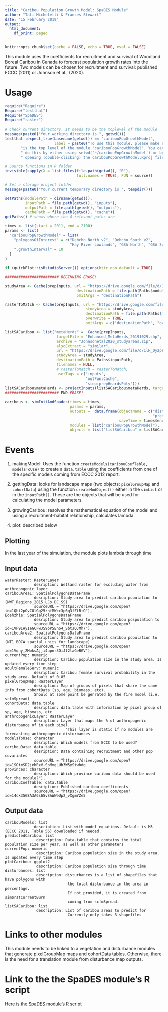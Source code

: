 ```yaml
---
title: "Caribou Population Growth Model: SpaDES Module"
author: "Tati Micheletti & Frances Stewart"
date: "15 February 2019"
output:
  html_document:
    df_print: paged
---
```


```r
knitr::opts_chunk$set(cache = FALSE, echo = TRUE, eval = FALSE)
```

This module uses the coefficients for recruitment and survival of Woodland Boreal Caribou in Canada to forecast population growth rates into the future. Two models can be chosen for recruitment and survival: published ECCC (2011) or Johnson et al., (2020).

# Usage

```r
require("Require")
Require("testthat")
Require("SpaDES")
Require("raster")

# Check current directory. It needs to be the toplevel of the module
message(paste0("Your working directory is ", getwd()))
testthat::expect_true(basename(getwd()) == "caribouPopGrowthModel", 
                      label = paste0("To use this module, please make sure your current directory ",
       "is the top level of the module 'caribouPopGrowthModel'. You can",
       " do this by either using setwd('~/caribouPopGrowthModel') or by",
       " opening (double-clicking) the caribouPopGrowthModel.Rproj file. "))

# Source functions in R folder
invisible(sapply(X = list.files(file.path(getwd(), "R"), 
                                full.names = TRUE), FUN = source))

# Set a storage project folder
message(paste0("Your current temporary directory is ", tempdir()))

setPaths(modulePath = dirname(getwd()),
         inputPath = file.path(getwd(), "inputs"), 
         outputPath = file.path(getwd(), "outputs"), 
         cachePath = file.path(getwd(), "cache"))
getPaths() # shows where the 4 relevant paths are

times <- list(start = 2011, end = 2100)
params <- list(
  "caribouPopGrowthModel" = list(
    "polygonsOfInterest" = c("Dehcho North_v2", "Dehcho South_v2", 
                             "Hay River Lowlands", "GSA North", "GSA South"),
    ".growthInterval" = 10
  )
)

if (quickPlot::isRstudioServer()) options(httr_oob_default = TRUE)

######################## BEGINNING ERASE!

studyArea <- Cache(prepInputs, url = "https://drive.google.com/file/d/1RPfDeHujm-rUHGjmVs6oYjLKOKDF0x09/view?usp=sharing",
                                destinationPath = file.path(Paths$modulePath, "data"),
                                omitArgs = "destinationPath")

rasterToMatch <- Cache(prepInputs, url = "https://drive.google.com/file/d/11yCDc2_Wia2iw_kz0f0jOXrLpL8of2oM/view?usp=sharing", 
                                    studyArea = studyArea,
                                    destinationPath = file.path(Paths$modulePath, "data"),
                                    overwrite = TRUE,
                                    omitArgs = c("destinationPath", "overwrite", "filename2"))

listSACaribou <- list("metaHerds" =  Cache(prepInputs, 
                       targetFile = "Enhanced_MetaHerds_20191029.shp",
                       archive = "Johnsonetal2020_studyareas.zip",
                       alsoExtract = "similar",
                       url = "https://drive.google.com/file/d/1lH_Oy2pEHv9dtSsAXn-UrDHrW1aJOOCd",
                       studyArea = studyArea,
                       destinationPath = Paths$inputPath,
                       filename2 = NULL,
                       # rasterToMatch = rasterToMatch,
                       userTags = c("inputs", 
                                    "outFun:Cache",
                                    "step:prepHeardsPoly")))
listSACaribou$metaHerds <- projectInputs(listSACaribou$metaHerds, targetCRS = crs(rasterToMatch))
######################## END ERASE!

caribous <- simInitAndSpades(times = times, 
                             params = params, 
                             outputs =  data.frame(objectName = c("disturbances",
                                                                  "predictedCaribou"),
                                                   saveTime = times$end),
                             modules = list("caribouPopGrowthModel"),
                             objects = list("listSACaribou" = listSACaribou))
```

# Events

1. makingModel: Uses the function `createModels(caribouCoefTable, modelsToUse)` to create a `data.table` using the coefficients from one of the specific models coming from ECCC 2012 report.   

2. gettingData:  looks for landscape maps (two objects: `pixelGroupMap` and `cohortData`) using the function `createModObject()` either in the `simList` or in the `inputPath()`. These are the objects that will be used for calculating the model parameters.  

3. growingCaribou: resolves the mathematical equation of the model and using a recruitment-habitat relationship, calculates lambda.     

4. plot: described below

## Plotting

In the last year of the simulation, the module plots lambda through time

## Input data

    waterRaster: RasterLayer
                 desription: Wetland raster for excluding water from anthropogenic layer
    caribouArea1: SpatialPolygonsDataFrame
                 desription: Study area to predict caribou population to (NWT_Regions_2015_LCs_DC_SS)
                 sourceURL = "https://drive.google.com/open?id=1Qbt2pOvC8lGg25zhfMWcc3p6q3fZtBtO"),
    Edehzhie: SpatialPolygonsDataFrame
                 desription: Study area to predict caribou pospulation to
                 sourceURL = "https://drive.google.com/open?id=1VP91AyIeGCFwJS9oPSEno4_SbtJQJMh7"),
    caribouArea2: SpatialPolygonsDataFrame
                 desription: Study area to predict caribou population to (NT1_BOCA_spatial_units_for_landscape)
                 sourceURL = "https://drive.google.com/open?id=1Vqny_ZMoksAjji4upnr3OiJl2laGeBGV"),
    currentPop: numeric 
                 desription: Caribou population size in the study area. Is updated every time step
    adultFemaleSurv: numeric 
                 desription: Caribou female survival probability in the study area. Default of 0.85
    pixelGroupMap: RasterLayer
                 desription: Map of groups of pixels that share the same info from cohortData (sp, age, biomass, etc).
                 Should at some point be genrated by the fire model (i.e. scfmSpread)
    cohortData: data.table
                 desription: data.table with information by pixel group of sp, age, biomass, etc
    anthropogenicLayer: RasterLayer
                 desription: Layer that maps the % of anthropogenic disturbance of in each pixel. 
                               "This layer is static if no modules are forecasting anthropogenic disturbances
    modelsToUse: character 
                 desription: Which models from ECCC to be used?
    caribouData: data.table 
                 desription: Data containing recruitment and other pop covariates 
                 sourceURL = "https://drive.google.com/open?id=1SOimSD2jehRxV-SbMmgLUh3W5yStwhdq
    provinces: character 
                 desription: Which province caribou data should be used for the module?"),
    caribouCoefTable: data.table 
                 desription: Published caribou coefficients 
                 sourceURL = "https://drive.google.com/open?id=14ck35G8A3A6s65vSAWWeUp2_vXgmYZe5

## Output data

    caribouModels: list
                 description: List with model equations. Default is M3 (ECCC 2011, Table 56) downloaded if needed.
    predictedCaribou: list
                  description: Data.table that contains the total population size per year, as well as other parameters
    currentPop: numeric
                  description: Caribou population size in the study area. Is updated every time step
    plotCaribou: ggplot2
                  description: Caribou population size through time
    disturbances: list
                  description: disturbances is a list of shapefiles that have polygons with 
                                the total disturbance in the area in percentage.
                                If not provided, it is created from sim$rstCurrentBurn
                                coming from scfmSpread.
    listSACaribou: list
                  description: List of caribou areas to predict for
                                Currently only takes 3 shapefiles

# Links to other modules

This module needs to be linked to a vegetation and disturbance modules that generate pixelGroupMap maps and cohortData tables. Otherwise, there is the need for a translation module from disturbance map outputs.

# Link to the the SpaDES module's R script

[Here is the SpaDES module's R script](https://github.com/tati-micheletti/caribouPopGrowthModel/blob/master/caribouPopGrowthModel.R)

